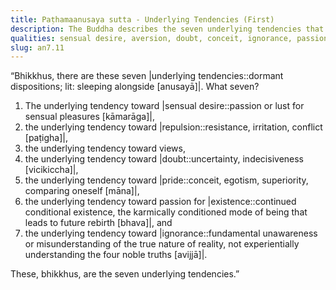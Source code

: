 ```yaml
---
title: Paṭhamaanusaya sutta - Underlying Tendencies (First)
description: The Buddha describes the seven underlying tendencies that are present in living beings.
qualities: sensual desire, aversion, doubt, conceit, ignorance, passion, wrong view
slug: an7.11
---
```


“Bhikkhus, there are these seven |underlying tendencies::dormant dispositions; lit: sleeping alongside [anusayā]|. What seven?

1) The underlying tendency toward |sensual desire::passion or lust for sensual pleasures [kāmarāga]|,
2) the underlying tendency toward |repulsion::resistance, irritation, conflict [paṭigha]|,
3) the underlying tendency toward views,
4) the underlying tendency toward |doubt::uncertainty, indecisiveness [vicikiccha]|,
5) the underlying tendency toward |pride::conceit, egotism, superiority, comparing oneself [māna]|,
6) the underlying tendency toward passion for |existence::continued conditional existence, the karmically conditioned mode of being that leads to future rebirth [bhava]|, and
7) the underlying tendency toward |ignorance::fundamental unawareness or misunderstanding of the true nature of reality, not experientially understanding the four noble truths [avijjā]|.

These, bhikkhus, are the seven underlying tendencies.”